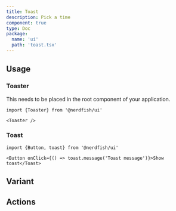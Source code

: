 ```yaml
---
title: Toast
description: Pick a time
component: true
type: Doc
package:
  name: 'ui'
  path: 'toast.tsx'
---
```


<ComponentExample src="/components/examples/toast/demo.tsx">
  <ToastDemo />
</ComponentExample>

## Usage

### Toaster

This needs to be placed in the root component of your application.

```tsx
import {Toaster} from '@nerdfish/ui'
```

```tsx
<Toaster />
```

### Toast

```tsx
import {Button, toast} from '@nerdfish/ui'
```

```tsx
<Button onClick={() => toast.message('Toast message')}>Show toast</Toast>
```

## Variant

<ComponentExample src="/components/examples/toast/variant.tsx">
  <ToastVariant />
</ComponentExample>

## Actions

<ComponentExample src="/components/examples/toast/action.tsx">
  <ToastAction />
</ComponentExample>
